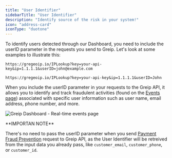 ```yaml
---
title: "User Identifier"
sidebarTitle: "User Identifier"
description: "Identify source of the risk in your system!"
icon: "address-card"
iconType: "duotone"
---
```


To identify users detected through our Dashboard, you need to include the ﻿userID parameter in the requests you send to Greip. Let's look at some examples to illustrate this:

```
https://gregeoip.io/IPLookup?key=your-api-key&ip=1.1.1.1&userID=john@example.com
```

```
https://gregeoip.io/IPLookup?key=your-api-key&ip=1.1.1.1&userID=John
```

When you include the userID parameter in your requests to the Greip API, it allows you to identify and track fraudulent activities (found on the [Events page](https://dashboard.greip.io/events)) associated with specific user information such as user name, email address, phone number, and more.

<Frame caption="Greip Dashboard - Real-time events page">

![Greip Dashboard - Real-time events page](/images/events-user-id.png)

</Frame>

<Warning>
**IMPORTAN NOTE**

There's no need to pass the userID parameter when you send [Payment Fraud Prevention](/api-reference/endpoint/scoring/payment) request to Greip API, as the User Identifier will be retreived from the input data you already pass, like `customer_email`, `customer_phone`, or `customer_id`.

</Warning>
